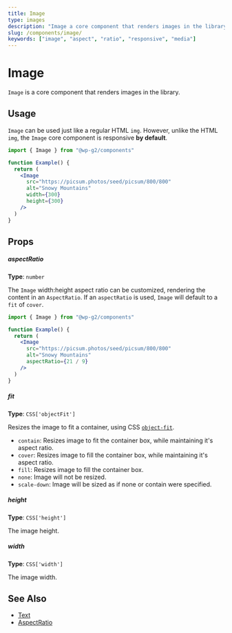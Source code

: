 ```yaml
---
title: Image
type: images
description: "Image a core component that renders images in the library."
slug: /components/image/
keywords: ["image", "aspect", "ratio", "responsive", "media"]
---
```


# Image

`Image` is a core component that renders images in the library.

<!-- props -->
<!-- Automatically Generated -->

## Usage

`Image` can be used just like a regular HTML `img`. However, unlike the HTML `img`, the `Image` core component is responsive **by default**.

```jsx live
import { Image } from "@wp-g2/components"

function Example() {
  return (
    <Image
      src="https://picsum.photos/seed/picsum/800/800"
      alt="Snowy Mountains"
      width={300}
      height={300}
    />
  )
}
```

## Props

##### aspectRatio

**Type**: `number`

The `Image` width:height aspect ratio can be customized, rendering the content in an `AspectRatio`. If an `aspectRatio` is used, `Image` will default to a `fit` of `cover`.

```jsx live
import { Image } from "@wp-g2/components"

function Example() {
  return (
    <Image
      src="https://picsum.photos/seed/picsum/800/800"
      alt="Snowy Mountains"
      aspectRatio={21 / 9}
    />
  )
}
```

##### fit

**Type**: `CSS['objectFit']`

Resizes the image to fit a container, using CSS [`object-fit`](https:*developer.mozilla.org/en-US/docs/Web/CSS/object-fit).

- `contain`: Resizes image to fit the container box, while maintaining it's aspect ratio.
- `cover`: Resizes image to fill the container box, while maintaining it's aspect ratio.
- `fill`: Resizes image to fill the container box.
- `none`: Image will not be resized.
- `scale-down`: Image will be sized as if none or contain were specified.

##### height

**Type**: `CSS['height']`

The image height.

##### width

**Type**: `CSS['width']`

The image width.

<!-- /Automatically Generated -->
<!-- /props -->

## See Also

- [Text](/components/text/)
- [AspectRatio](/components/aspectratio/)
